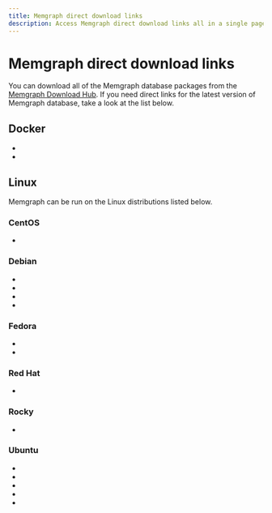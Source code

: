 ```yaml
---
title: Memgraph direct download links
description: Access Memgraph direct download links all in a single page. Our documentation is committed to ensuring a smooth developer experience. 
---
```



# Memgraph direct download links

You can download all of the Memgraph database packages from the [Memgraph
Download Hub](https://memgraph.com/download/). If you need direct links for the
latest version of Memgraph database, take a look at the list below.

## Docker
- <LinkClick link="https://download.memgraph.com/memgraph/v2.20.1/docker/memgraph-2.20.1-docker.tar.gz" os="docker" distribution="docker-x86"/>
- <LinkClick link="https://download.memgraph.com/memgraph/v2.20.1/docker-aarch64/memgraph-2.20.1-docker.tar.gz" os="docker" distribution="docker-x86"/>

## Linux

Memgraph can be run on the Linux distributions listed below.

### CentOS
- <LinkClick link="https://download.memgraph.com/memgraph/v2.20.1/centos-9/memgraph-2.20.1_1-1.x86_64.rpm" os="linux" distribution="centos-9"/>

### Debian
- <LinkClick link="https://download.memgraph.com/memgraph/v2.20.1/debian-11/memgraph_2.20.1-1_amd64.deb" os="linux" distribution="debian-11"/>
- <LinkClick link="https://download.memgraph.com/memgraph/v2.20.1/debian-11-aarch64/memgraph_2.20.1-1_arm64.deb" os="linux" distribution="debian-11-aarch64"/>
- <LinkClick link="https://download.memgraph.com/memgraph/v2.20.1/debian-12/memgraph_2.20.1-1_amd64.deb" os="linux" distribution="debian-12"/>
- <LinkClick link="https://download.memgraph.com/memgraph/v2.20.1/debian-12-aarch64/memgraph_2.20.1-1_arm64.deb" os="linux" distribution="debian-12-aarch64"/>

### Fedora
- <LinkClick link="https://download.memgraph.com/memgraph/v2.20.1/fedora-38/memgraph-2.20.1_1-1.x86_64.rpm" os="linux" distribution="fedora-38"/>
- <LinkClick link="https://download.memgraph.com/memgraph/v2.20.1/fedora-39/memgraph-2.20.1_1-1.x86_64.rpm" os="linux" distribution="fedora-39"/>

### Red Hat
- <LinkClick link="https://download.memgraph.com/memgraph/v2.20.1/centos-9/memgraph-2.20.1_1-1.x86_64.rpm" os="linux" distribution="redhat-9"/>

### Rocky
- <LinkClick link="https://download.memgraph.com/memgraph/v2.20.1/rocky-9.3/memgraph-2.20.1_1-1.x86_64.rpm" os="linux" distribution="rocky-9"/>

### Ubuntu
- <LinkClick link="https://download.memgraph.com/memgraph/v2.20.1/ubuntu-20.04/memgraph_2.20.1-1_amd64.deb" os="linux" distribution="ubuntu-20"/>
- <LinkClick link="https://download.memgraph.com/memgraph/v2.20.1/ubuntu-22.04/memgraph_2.20.1-1_amd64.deb" os="linux" distribution="ubuntu-22"/>
- <LinkClick link="https://download.memgraph.com/memgraph/v2.20.1/ubuntu-22.04-aarch64/memgraph_2.20.1-1_arm64.deb" os="linux" distribution="ubuntu-22-aarch64"/>
- <LinkClick link="https://download.memgraph.com/memgraph/v2.20.1/ubuntu-24.04/memgraph_2.20.1-1_amd64.deb" os="linux" distribution="ubuntu-24"/>
- <LinkClick link="https://download.memgraph.com/memgraph/v2.20.1/ubuntu-24.04-aarch64/memgraph_2.20.1-1_arm64.deb" os="linux" distribution="ubuntu-24-aarch64"/>

